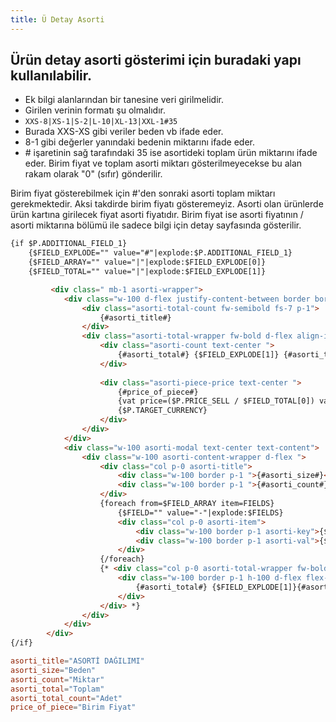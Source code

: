 ```yaml
---
title: Ü Detay Asorti
---
```


## Ürün detay asorti gösterimi için buradaki yapı kullanılabilir. 

* Ek bilgi alanlarından bir tanesine veri girilmelidir.
* Girilen verinin formatı şu olmalıdır. 
* <code>XXS-8|XS-1|S-2|L-10|XL-13|XXL-1#35</code>
* Burada XXS-XS gibi veriler beden vb ifade eder.
* 8-1  gibi değerler yanındaki bedenin miktarını ifade eder.
* \# işaretinin sağ tarafındaki 35 ise asortideki toplam ürün miktarını ifade eder. Birim fiyat ve toplam asorti miktarı gösterilmeyecekse bu alan rakam olarak "0" (sıfır) gönderilir.

<div class="v5-example-alert-info text-black mb-1">
  Birim fiyat gösterebilmek için #'den sonraki asorti toplam miktarı gerekmektedir. Aksi takdirde birim fiyatı gösteremeyiz.
  Asorti olan ürünlerde ürün kartına girilecek fiyat asorti fiyatıdır.
  Birim fiyat ise asorti fiyatının / asorti miktarına bölümü ile sadece bilgi için detay sayfasında gösterilir.
</div>

```html title="smarty"
{if $P.ADDITIONAL_FIELD_1}
    {$FIELD_EXPLODE="" value="#"|explode:$P.ADDITIONAL_FIELD_1}
    {$FIELD_ARRAY="" value="|"|explode:$FIELD_EXPLODE[0]}
    {$FIELD_TOTAL="" value="|"|explode:$FIELD_EXPLODE[1]}

         <div class=" mb-1 asorti-wrapper">
            <div class="w-100 d-flex justify-content-between border border-round">
                <div class="asorti-total-count fw-semibold fs-7 p-1">
                    {#asorti_title#}
                </div>
                <div class="asorti-total-wrapper fw-bold d-flex align-items-center gap-1 px-1 text-primary">
                    <div class="asorti-count text-center ">
                        {#asorti_total#} {$FIELD_EXPLODE[1]} {#asorti_total_count#}
                    </div>
                    
                    <div class="asorti-piece-price text-center ">
                        {#price_of_piece#}
                        {vat price=($P.PRICE_SELL / $FIELD_TOTAL[0]) vat=$P.VAT}
                        {$P.TARGET_CURRENCY}
                    </div>
                </div>
            </div>
            <div class="w-100 asorti-modal text-center text-content">
                <div class="w-100 asorti-content-wrapper d-flex ">
                    <div class="col p-0 asorti-title">
                        <div class="w-100 border p-1 ">{#asorti_size#}</div>
                        <div class="w-100 border p-1 ">{#asorti_count#}</div>
                    </div>
                    {foreach from=$FIELD_ARRAY item=FIELDS}
                        {$FIELD="" value="-"|explode:$FIELDS}
                        <div class="col p-0 asorti-item">
                            <div class="w-100 border p-1 asorti-key">{$FIELD[0]}</div>
                            <div class="w-100 border p-1 asorti-val">{$FIELD[1]}</div>
                        </div>
                    {/foreach}
                    {* <div class="col p-0 asorti-total-wrapper fw-bold ">
                        <div class="w-100 border p-1 h-100 d-flex flex-wrap align-items-center justify-content-center">
                            {#asorti_total#} {$FIELD_EXPLODE[1]}{#asorti_total_count#}
                        </div>
                    </div> *}
                </div>
            </div>
        </div>
{/if}
```

```conf title="tr.conf language file"
asorti_title="ASORTİ DAĞILIMI"
asorti_size="Beden"
asorti_count="Miktar"
asorti_total="Toplam"
asorti_total_count="Adet"
price_of_piece="Birim Fiyat" 
```
